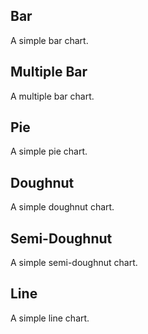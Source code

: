 
## Bar
A simple bar chart.
<Bar />

## Multiple Bar
A multiple bar chart.
<MultipleBar />

## Pie
A simple pie chart.
<Pie />

## Doughnut
A simple doughnut chart.
<Doughnut />

## Semi-Doughnut
A simple semi-doughnut chart.
<SemiDoughnut />

## Line
A simple line chart.
<Line />

